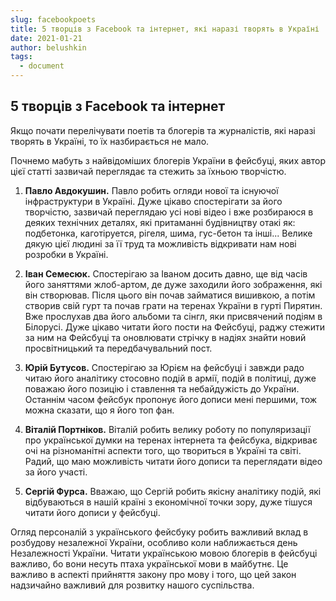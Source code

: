 ```yaml
---
slug: facebookpoets
title: 5 творців з Facebook та інтернет, які наразі творять в Україні
date: 2021-01-21
author: belushkin
tags:
  - document
---
```

## 5 творців з Facebook та інтернет

Якщо почати перелічувати поетів та блогерів та журналістів, які наразі творять в Україні, то їх назбирається не мало.

Почнемо мабуть з найвідоміших блогерів України в фейсбуці, яких автор цієї статті зазвичай переглядає та стежить за їхньою творчістю.

1. **Павло Авдокушин.** Павло робить огляди нової та існуючої інфраструктури в Україні. Дуже цікаво спостерігати за його творчістю, зазвичай переглядаю усі нові відео і вже розбираюся в деяких технічних деталях, які притаманні будівництву отакі як: подбетонка, каготіруется, рігеля, шима, гус-бетон та інші... Велике дякую цієї людині за її труд та можливість відкривати нам нові розробки в Україні.

2. **Іван Семесюк.** Спостерігаю за Іваном досить давно, ще від часів його заняттями жлоб-артом, де дуже заходили його зображення, які він створював. Після цього він почав займатися вишивкою, а потім створив свій гурт та почав грати на теренах України в гурті Пирятин. Вже прослухав два його альбоми та сінгл, яки присвячений подіям в Білорусі. Дуже цікаво читати його пости на Фейсбуці, раджу стежити за ним на Фейсбуці та оновлювати стрічку в надіях знайти новий просвітницький та передбачувальний пост.

3. **Юрій Бутусов.** Спостерігаю за Юрієм на фейсбуці і завжди радо читаю його аналітику стосовно подій в армії, подій в політиці, дуже поважаю його позицію і ставлення та небайдужість до України. Останнім часом фейсбук пропонує його дописи мені першими, тож можна сказати, що я його топ фан.

4. **Віталій Портніков.** Віталій робить велику роботу по популяризації про української думки на теренах інтернета та фейсбука, відкриває очі на різноманітні аспекти того, що твориться в Україні та світі. Радий, що маю можливість читати його дописи та переглядати відео за його участі.

5. **Сергій Фурса.** Вважаю, що Сергій робить якісну аналітику подій, які відбуваються в нашій країні з економічної точки зору, дуже тішуся читати його дописи у фейсбуці.

Огляд персоналій з українського фейсбуку робить важливий вклад в розбудову незалежної України, особливо коли наближається день Незалежності України. Читати українською мовою блогерів в фейсбуці важливо, бо вони несуть птаха української мови в майбутнє. Це важливо в аспекті прийняття закону про мову і того, що цей закон надзичайно важливий для розвитку нашого суспільства.
